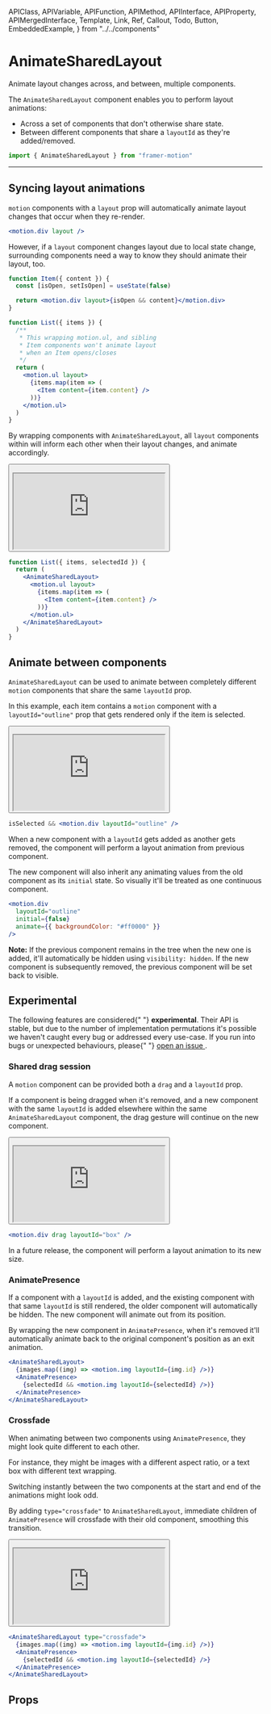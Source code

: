 <!-- 👋 Editing this file? Need help? → https://github.com/framer/api-docs/blob/master/CONTRIBUTING.md -->

  APIClass,
  APIVariable,
  APIFunction,
  APIMethod,
  APIInterface,
  APIProperty,
  APIMergedInterface,
  Template,
  Link,
  Ref,
  Callout,
  Todo,
  Button,
  EmbeddedExample,
} from "../../components"


# AnimateSharedLayout

<span className="lead">
  Animate layout changes across, and between, multiple
  components.
</span>

<div>

The `AnimateSharedLayout` component enables you to perform <Link href="/pages/motion/animation/#layout-animations">layout animations</Link>:

- Across a set of components that don't otherwise share state.
- Between different components that share a `layoutId` as they're added/removed.

</div>

```jsx
import { AnimateSharedLayout } from "framer-motion"
```

---

## Syncing layout animations

`motion` components with a `layout` prop will automatically <Link href="/pages/motion/animation/#layout-animations">animate layout changes</Link> that occur when they re-render.

```jsx
<motion.div layout />
```

However, if a `layout` component changes layout due to local state change, surrounding components need a way to know they should animate their layout, too.

```jsx
function Item({ content }) {
  const [isOpen, setIsOpen] = useState(false)

  return <motion.div layout>{isOpen && content}</motion.div>
}

function List({ items }) {
  /**
   * This wrapping motion.ul, and sibling
   * Item components won't animate layout
   * when an Item opens/closes
   */
  return (
    <motion.ul layout>
      {items.map(item => (
        <Item content={item.content} />
      ))}
    </motion.ul>
  )
}
```

<div>

By wrapping components with `AnimateSharedLayout`, all `layout` components within will inform each other when their layout changes, and animate accordingly.

<Button
  name="Open sandbox"
  link="https://codesandbox.io/s/framer-motion-2-animating-shared-layouts-1cpd0"
/>

<iframe
  src="https://codesandbox.io/embed/framer-motion-2-animating-shared-layouts-1cpd0?fontsize=14&hidenavigation=1&theme=dark"
  style={{
    width: "100%",
    height: "500px",
    border: 0,
    borderRadius: 4,
    overflow: "hidden",
    marginBottom: 40,
  }}
  title="Framer Motion 2: Shared layout animations"
  allow="geolocation; microphone; camera; midi; vr; accelerometer; gyroscope; payment; ambient-light-sensor; encrypted-media; usb"
  sandbox="allow-modals allow-forms allow-popups allow-scripts allow-same-origin"
></iframe>
</div>

```jsx
function List({ items, selectedId }) {
  return (
    <AnimateSharedLayout>
      <motion.ul layout>
        {items.map(item => (
          <Item content={item.content} />
        ))}
      </motion.ul>
    </AnimateSharedLayout>
  )
}
```

## Animate between components

`AnimateSharedLayout` can be used to animate between completely different `motion` components that share the same `layoutId` prop.

<div>

In this example, each item contains a `motion` component with a `layoutId="outline"` prop that gets rendered only if the item is selected.

<Button
  name="Open sandbox"
  link="https://codesandbox.io/s/framer-motion-2-animatesharedlayout-animate-between-different-components-dy0bv"
/>

<iframe
  src="https://codesandbox.io/embed/framer-motion-2-animatesharedlayout-animate-between-different-components-dy0bv?fontsize=14&hidenavigation=1&theme=dark"
  style={{
    width: "100%",
    height: "500px",
    border: 0,
    borderRadius: 4,
    overflow: "hidden",
    marginBottom: 40,
  }}
  title="Framer Motion 2: Shared layout animations"
  allow="geolocation; microphone; camera; midi; vr; accelerometer; gyroscope; payment; ambient-light-sensor; encrypted-media; usb"
  sandbox="allow-modals allow-forms allow-popups allow-scripts allow-same-origin"
></iframe>

</div>

```jsx
isSelected && <motion.div layoutId="outline" />
```

When a new component with a `layoutId` gets added as another gets removed, the component will perform a <Link href="/pages/motion/animation/#layout-animations">layout animation</Link> from previous component.

The new component will also inherit any animating values from the old component as its `initial` state. So visually it'll be treated as one continuous component.

```jsx
<motion.div
  layoutId="outline"
  initial={false}
  animate={{ backgroundColor: "#ff0000" }}
/>
```

**Note:** If the previous component remains in the tree when the new one is added, it'll automatically be hidden using `visibility: hidden`. If the new component is subsequently removed, the previous component will be set back to visible.

## Experimental

<Callout>
  The following features are considered{" "}
  <strong>experimental</strong>. Their API is stable, but
  due to the number of implementation permutations it's
  possible we haven't caught every bug or addressed every
  use-case. If you run into bugs or unexpected behaviours,
  please{" "}
  <a href="https://github.com/framer/motion/issues">
    open an issue
  </a>
  .
</Callout>

### Shared drag session

<div>

A `motion` component can be provided both a `drag` and a `layoutId` prop.

If a component is being dragged when it's removed, and a new component with the same `layoutId` is added elsewhere within the same `AnimateSharedLayout` component, the drag gesture will continue on the new component.

<Button
  name="Open sandbox"
  link="https://codesandbox.io/s/framer-motion-2-shared-drag-gesture-5trtt"
/>

<iframe
  src="https://codesandbox.io/embed/framer-motion-2-shared-drag-gesture-5trtt?fontsize=14&hidenavigation=1&theme=dark"
  style={{
    width: "100%",
    height: "500px",
    border: 0,
    borderRadius: 4,
    overflow: "hidden",
    marginBottom: 40,
  }}
  title="Framer Motion 2: Shared drag gesture"
  allow="geolocation; microphone; camera; midi; vr; accelerometer; gyroscope; payment; ambient-light-sensor; encrypted-media; usb"
  sandbox="allow-modals allow-forms allow-popups allow-scripts allow-same-origin"
></iframe>

</div>

```jsx
<motion.div drag layoutId="box" />
```

In a future release, the component will perform a layout animation to its new size.

### AnimatePresence

<div>

If a component with a `layoutId` is added, and the existing component with that same `layoutId` is still rendered, the older component will automatically be hidden. The new component will animate out from its position.

By wrapping the new component in `AnimatePresence`, when it's removed it'll automatically animate back to the original component's position as an exit animation.

</div>

```jsx
<AnimateSharedLayout>
  {images.map((img) => <motion.img layoutId={img.id} />)}
  <AnimatePresence>
    {selectedId && <motion.img layoutId={selectedId} />)}
  </AnimatePresence>
</AnimateSharedLayout>
```

### Crossfade

When animating between two components using `AnimatePresence`, they might look quite different to each other.

For instance, they might be images with a different aspect ratio, or a text box with different text wrapping.

<div>

Switching instantly between the two components at the start and end of the animations might look odd.

By adding `type="crossfade"` to `AnimateSharedLayout`, immediate children of `AnimatePresence` will crossfade with their old component, smoothing this transition.

<Button
  name="Open sandbox"
  link="https://codesandbox.io/s/framer-motion-animatesharedlayout-app-store-demo-i1kct"
/>

<iframe
  src="https://codesandbox.io/embed/framer-motion-animatesharedlayout-app-store-demo-i1kct?fontsize=14&hidenavigation=1&theme=dark"
  style={{
    width: "100%",
    height: "500px",
    border: 0,
    borderRadius: 4,
    overflow: "hidden",
    marginBottom: 40,
  }}
  title="Framer Motion 2: Crossfade demo"
  allow="geolocation; microphone; camera; midi; vr; accelerometer; gyroscope; payment; ambient-light-sensor; encrypted-media; usb"
  sandbox="allow-modals allow-forms allow-popups allow-scripts allow-same-origin"
></iframe>

</div>

```jsx
<AnimateSharedLayout type="crossfade">
  {images.map((img) => <motion.img layoutId={img.id} />)}
  <AnimatePresence>
    {selectedId && <motion.img layoutId={selectedId} />}
  </AnimatePresence>
</AnimateSharedLayout>
```

## Props

<APIProperty name="SharedLayoutProps.type" />

